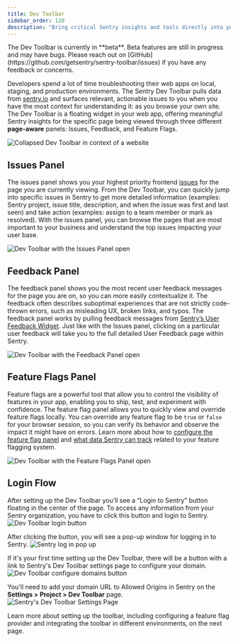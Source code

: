```yaml
---
title: Dev Toolbar
sidebar_order: 120
description: "Bring critical Sentry insights and tools directly into your web app for easier troubleshooting with the Dev Toolbar."
---
```


<Alert level="info">
  The Dev Toolbar is currently in **beta**. Beta features are still in progress and may have bugs. Please reach out on
  [GitHub](https://github.com/getsentry/sentry-toolbar/issues) if you have any feedback or concerns.
</Alert>

Developers spend a lot of time troubleshooting their web apps on local, staging, and production environments. The Sentry Dev Toolbar pulls data from [sentry.io](http://sentry.io) and surfaces relevant, actionable issues to you when you have the most context for understanding it: as you browse your own site. The Dev Toolbar is a floating widget in your web app, offering meaningful Sentry insights for the specific page being viewed through three different **page-aware** panels: Issues, Feedback, and Feature Flags.

![Collapsed Dev Toolbar in context of a website](./img/toolbar-collapsed.png)

## Issues Panel

The issues panel shows you your highest priority frontend [issues](https://docs.sentry.io/product/issues/) for the page you are currently viewing. From the Dev Toolbar, you can quickly jump into specific issues in Sentry to get more detailed information (examples: Sentry project, issue title, description, and when the issue was first and last seen) and take action (examples: assign to a team member or mark as resolved). With the issues panel, you can browse the pages that are most important to your business and understand the top issues impacting your user base.

![Dev Toolbar with the Issues Panel open](./img/issues-panel.png)

## Feedback Panel

The feedback panel shows you the most recent user feedback messages for the page you are on, so you can more easily contextualize it. The feedback often describes suboptimal experiences that are not strictly code-thrown errors, such as misleading UX, broken links, and typos. The feedback panel works by pulling feedback messages from [Sentry’s User Feedback Widget](https://docs.sentry.io/product/user-feedback/#user-feedback-widget). Just like with the Issues panel, clicking on a particular user feedback will take you to the full detailed User Feedback page within Sentry.

![Dev Toolbar with the Feedback Panel open](./img/feedback-panel.png)

## Feature Flags Panel

Feature flags are a powerful tool that allow you to control the visibility of features in your app, enabling you to ship, test, and experiment with confidence. The feature flag panel allows you to quickly view and override feature flags locally. You can override any feature flag to be `true` or `false` for your browser session, so you can verify its behavior and observe the impact it might have on errors. Learn more about how to [configure the feature flag panel](/product/dev-toolbar/setup/#implement-feature-flag-adapter) and [what data Sentry can track](/product/explore/feature-flags/) related to your feature flagging system.


![Dev Toolbar with the Feature Flags Panel open](./img/feature-flags-panel.png)

## Login Flow

After setting up the Dev Toolbar you’ll see a “Login to Sentry” button floating in the center of the page. To access any information from your Sentry organization, you have to click this button and login to Sentry.
![Dev Toolbar login button](./img/login-button.png)

After clicking the button, you will see a pop-up window for logging in to Sentry.
![Sentry log in pop up](./img/login-popup.png)

If it's your first time setting up the Dev Toolbar, there will be a button with a link to Sentry's Dev Toolbar settings page to configure your domain.
![Dev Toolbar configure domains button](./img/configure-domain.png)

You'll need to add your domain URL to Allowed Origins in Sentry on the **Settings > Project > Dev Toolbar** page.
![Sentry's Dev Toolbar Settings Page](./img/sentry-toolbar-settings.png)

Learn more about setting up the toolbar, including configuring a feature flag provider and integrating the toolbar in different environments, on the next page.
